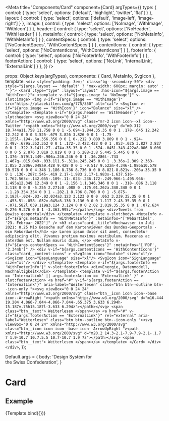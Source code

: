 

<Meta
  title="Components/Card"
  component={Card}
  argTypes={{
    type: {
      control: {
        type: 'select',
        options: ['default', 'highlight', 'twitter', 'flat']
      }
    },
    layout: {
      control: {
        type: 'select',
        options: ['default', 'image-left', 'image-right']
      }
    },
    image: {
      control: {
        type: 'select',
        options: ['NoImage', 'WithImage', 'WithIcon']
      }
    },
    header: {
      control: {
        type: 'select',
        options: ['NoHeader', 'WithHeader']
      }
    },
    metaInfo: {
      control: {
        type: 'select',
        options: ['NoMetaInfo', 'WithMetaInfo']
      }
    },
    contentSpecs: {
      control: {
        type: 'select',
        options: ['NoContentSpecs', 'WithContentSpecs']
      }
    },
    contentIcons: {
      control: {
        type: 'select',
        options: ['NoContentIcons', 'WithContentIcons']
      }
    },
    footerInfo: {
      control: {
        type: 'select',
        options: ['NoFooterInfo', 'WithFooterInfo']
      }
    },
    footerAction: {
      control: {
        type: 'select',
        options: ['NoLink', 'InternalLink', 'ExternalLink']
      }
    },
  }}
/>

  props: Object.keys(argTypes),
  components: { Card, MetaInfo, SvgIcon },
  template:
    `
    <div style="padding: 3em;" class="bg--secondary-50">
      <div style="${args.layout == 'default' ? 'max-width: 600px; margin: auto' : ''}">
        <Card :type="type" :layout="layout" :has-icon="${args.image == 'WithIcon'}">
          <template v-if="${args.image != 'NoImage'}" v-slot:image>
            <img
              v-if="${args.image == 'WithImage'}"
              src="https://placekitten.com/g/775/350"
              alt="cat">
            <SvgIcon
              v-if="${args.image == 'WithIcon'}"
              icon="Balance"
              size="xl"
            />
          </template>
          <template v-if="${args.header == 'WithHeader'}" v-slot:header>
            <svg viewBox="0 0 24 24" xmlns="http://www.w3.org/2000/svg" class="mr-2 icon icon--xl icon--Twitter "><path xmlns="http://www.w3.org/2000/svg" d="m9.312 18.744a11.758 11.758 0 0 1 -5.694-1.844.35.35 0 0 1 .178-.645 12.242 12.242 0 0 0 3.525-.679 3.826 3.826 0 0 1 -1.75-2.155l-.194-.6a.356.356 0 0 1 0-.212 3.809 3.809 0 0 1 -.924-2.49v-.679a.352.352 0 0 1 .172-.3.422.422 0 0 1 .053-.025 3.827 3.827 0 0 1 .322-3.141l.27-.474a.35.35 0 0 1 .574-.045l.343.422a8.006 8.006 0 0 0 5 2.876 3.819 3.819 0 0 1 6.288-2.8 5.445 5.445 0 0 0 1.376-.579l1.449-.906a.246.246 0 0 1 .36.286l-.743 1.467q-.015.049-.033.1l1.5-.311a.245.245 0 0 1 .3.36s-2.309 2.363-2.855 2.806v.048a9.428 9.428 0 0 1 -9.517 9.52zm-4.346-1.886a10.578 10.578 0 0 0 4.346 1.186 8.736 8.736 0 0 0 8.821-8.821v-.206a.35.35 0 0 1 .136-.287c.545-.419 2.17-1.983 2.17-1.983s-1.637.516-1.762.563c-.142.055-.109-.11-.023-.236.172-.249.966-1.495.966-1.495a12.349 12.349 0 0 1 -2.156 1.1.346.346 0 0 1 -.318-.086 3.118 3.118 0 0 0 -5.255 2.271c0 .088 0 .175.01.262a.348.348 0 0 1 -.1.28.354.354 0 0 1 -.282.1 8.706 8.706 0 0 1 -5.875-3.183l-.024-.03-.02.034a3.123 3.123 0 0 0 .063 3.239.35.35 0 0 1 -.453.5l-.058-.032v.045a3.136 3.136 0 0 0 1.117 2.43.35.35 0 0 1 -.071.582l.039.119a3.124 3.124 0 0 0 2.02 2.019.35.35 0 0 1 .072.634 9.276 9.276 0 0 1 -3.363.995z"></path></svg>
            <div>Tweets from @swiss_geoportal</div>
          </template>
          <template v-slot:body>
            <MetaInfo
              v-if="${args.metaInfo == 'WithMetaInfo'}"
              :metainfos="['Webartikel', '23. Februar 2022']"
            />
            <h3 class="card__title">Hochwasser im Juli 2021: 0.25 Mio Besuche auf dem Kartenviewer des Bundes-Geoportals - ein Rekordwert</h3>
            <p>
              Lorem ipsum dolor sit amet, consectetur adipiscing elit. Vivamus pretium maximus vestibulum. Maecenas ac interdum est. Nullam mauris diam,
            </p>
            <MetaInfo
              v-if="${args.contentSpecs == 'WithContentSpecs'}"
              :metainfos="['PDF', '2.34mb']"
            />
            <div
              v-if="${args.contentIcons == 'WithContentIcons'}"
              class="card__content-icons"
            >
              <SvgIcon icon="Youtube" size="xl"/>
              <SvgIcon icon="EasyLanguage" size="xl"/>
              <SvgIcon icon="SignLanguage" size="xl"/>
            </div>
          </template>
          <template v-if="${args.footerInfo == 'WithFooterInfo'}" v-slot:footerInfo>
            <div>Energie, Datenmodell, Nachhaltigkeit</div>
          </template>
          <template v-if="${args.footerAction == 'InternalLink' || args.footerAction == 'ExternalLink' }" v-slot:footerAction>
            <a href="#" v-if="${args.footerAction == 'InternalLink'}" aria-label="Weiterlesen" class="btn btn--outline btn--icon-only "><svg viewBox="0 0 24 24" xmlns="http://www.w3.org/2000/svg" class="btn__icon icon icon--base icon--ArrowRight "><path xmlns="http://www.w3.org/2000/svg" d="m16.444 19.204 4.066-7.044-4.066-7.044-.65.375 3.633 6.294h-15.187v.75h15.187l-3.633 6.294z"></path></svg> <span class="btn__text">
              Weiterlesen
            </span></a>
            <a href="#" v-if="${args.footerAction == 'ExternalLink'}" rel="external" aria-label="Weiterlesen" class="btn btn--outline btn--icon-only "><svg viewBox="0 0 24 24" xmlns="http://www.w3.org/2000/svg" class="btn__icon icon icon--base icon--ArrowUpRight "><path xmlns="http://www.w3.org/2000/svg" d="m20.2 14.3-2.1-7.9-7.9-2.1-.1.7 7 1.9-10.7 10.7.5.5 10.7-10.7 1.9 7z"></path></svg> <span class="btn__text">
              Weiterlesen
            </span></a>
          </template>
        </Card>
      </div>
    </div>
    `,
});

Default.args = {
  body: 'Design System for <br/>the Swiss Confederation',
}


# Card

## Example

<Canvas>
  <Story
    name="Example"
    args={{
      type: 'default',
      layout: 'default',
      image: 'WithImage',
      metaInfo: 'WithMetaInfo',
      contentSpecs: 'WithContentSpecs',
      contentIcons: 'WithContentIcons',
      header: 'NoHeader',
      footerInfo: 'WithFooterInfo',
      footerAction: 'InternalLink',
      body: 'Lorem '
    }}
  >
    {Template.bind({})}
  </Story>
</Canvas>

<ArgsTable story="Example" />

